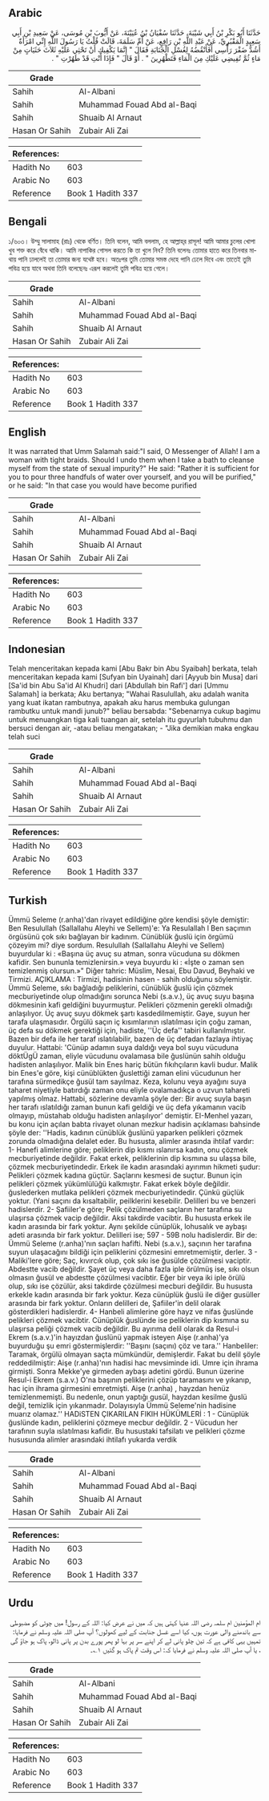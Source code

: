 ## Arabic


<div dir="rtl" lang="ar" style={{fontSize:'larger',backgroundColor:'#f8f9fa',padding:20}}>
حَدَّثَنَا أَبُو بَكْرِ بْنُ أَبِي شَيْبَةَ، حَدَّثَنَا سُفْيَانُ بْنُ عُيَيْنَةَ، عَنْ أَيُّوبَ بْنِ مُوسَى، عَنْ سَعِيدِ بْنِ أَبِي سَعِيدٍ الْمَقْبُرِيِّ، عَنْ عَبْدِ اللَّهِ بْنِ رَافِعٍ، عَنْ أُمِّ سَلَمَةَ، قَالَتْ قُلْتُ يَا رَسُولَ اللَّهِ إِنِّي امْرَأَةٌ أَشُدُّ ضَفْرَ رَأْسِي أَفَأَنْقُضُهُ لِغُسْلِ الْجَنَابَةِ فَقَالَ ‏"‏ إِنَّمَا يَكْفِيكِ أَنْ تَحْثِي عَلَيْهِ ثَلاَثَ حَثَيَاتٍ مِنْ مَاءٍ ثُمَّ تُفِيضِي عَلَيْكِ مِنَ الْمَاءِ فَتَطْهُرِينَ ‏"‏ ‏.‏ أَوْ قَالَ ‏"‏ فَإِذَا أَنْتِ قَدْ طَهُرْتِ ‏"‏ ‏.‏
</div>
<div style={{backgroundColor:'#f8f9fa',padding:20, marginBottom: 10}}><table> <thead> <tr> <th>Grade</th> <th></th> </tr> </thead> <tbody> <tr><td>Sahih</td><td>Al-Albani</td></tr><tr><td>Sahih</td><td>Muhammad Fouad Abd al-Baqi</td></tr><tr><td>Sahih</td><td>Shuaib Al Arnaut</td></tr><tr><td>Hasan Or Sahih</td><td>Zubair Ali Zai</td></tr></tbody></table><table> <thead> <tr> <th>References:</th> <th></th> </tr> </thead> <tbody><tr><td>Hadith No</td><td>603</td></tr><tr><td>Arabic No</td><td>603</td></tr><tr><td>Reference</td><td>Book 1 Hadith 337</td></tr></tbody></table></div>

## Bengali


<div dir="ltr" lang="bn" style={{fontSize:'larger',backgroundColor:'#f8f9fa',padding:20}}>
১/৬০৩। উম্মু সালামাহ (রাঃ) থেকে বর্ণিত। তিনি বলেন, আমি বললাম, হে আল্লাহ্‌র রাসূল! আমি আমার চুলের খোপা খুব শক্ত করে বেঁধে থাকি। আমি নাপাকির গোসল করতে কি তা খুলে নিব? তিনি বলেনঃ তোমার হাতে করে তিনবার মাথায় পানি ঢাললেই তা তোমার জন্য যথেষ্ট হবে। অতঃপর তুমি তোমার সমস্ত দেহে পানি ঢেলে দিবে এবং তাতেই তুমি পবিত্র হয়ে যাবে অথবা তিনি বলেছেনঃ এরূপ করলেই তুমি পবিত্র হয়ে গেলে।
</div>
<div style={{backgroundColor:'#f8f9fa',padding:20, marginBottom: 10}}><table> <thead> <tr> <th>Grade</th> <th></th> </tr> </thead> <tbody> <tr><td>Sahih</td><td>Al-Albani</td></tr><tr><td>Sahih</td><td>Muhammad Fouad Abd al-Baqi</td></tr><tr><td>Sahih</td><td>Shuaib Al Arnaut</td></tr><tr><td>Hasan Or Sahih</td><td>Zubair Ali Zai</td></tr></tbody></table><table> <thead> <tr> <th>References:</th> <th></th> </tr> </thead> <tbody><tr><td>Hadith No</td><td>603</td></tr><tr><td>Arabic No</td><td>603</td></tr><tr><td>Reference</td><td>Book 1 Hadith 337</td></tr></tbody></table></div>

## English


<div dir="ltr" lang="en" style={{fontSize:'larger',backgroundColor:'#f8f9fa',padding:20}}>
It was narrated that Umm Salamah said:"I said, O Messenger of Allah! I am a woman with tight braids. Should I undo them when I take a bath to cleanse myself from the state of sexual impurity?" He said: "Rather it is sufficient for you to pour three handfuls of water over yourself, and you will be purified," or he said: "In that case you would have become purified
</div>
<div style={{backgroundColor:'#f8f9fa',padding:20, marginBottom: 10}}><table> <thead> <tr> <th>Grade</th> <th></th> </tr> </thead> <tbody> <tr><td>Sahih</td><td>Al-Albani</td></tr><tr><td>Sahih</td><td>Muhammad Fouad Abd al-Baqi</td></tr><tr><td>Sahih</td><td>Shuaib Al Arnaut</td></tr><tr><td>Hasan Or Sahih</td><td>Zubair Ali Zai</td></tr></tbody></table><table> <thead> <tr> <th>References:</th> <th></th> </tr> </thead> <tbody><tr><td>Hadith No</td><td>603</td></tr><tr><td>Arabic No</td><td>603</td></tr><tr><td>Reference</td><td>Book 1 Hadith 337</td></tr></tbody></table></div>

## Indonesian


<div dir="ltr" lang="id" style={{fontSize:'larger',backgroundColor:'#f8f9fa',padding:20}}>
Telah menceritakan kepada kami [Abu Bakr bin Abu Syaibah] berkata, telah menceritakan kepada kami [Sufyan bin Uyainah] dari [Ayyub bin Musa] dari [Sa'id bin Abu Sa'id Al Khudri] dari [Abdullah bin Rafi'] dari [Ummu Salamah] ia berkata; Aku bertanya; "Wahai Rasulullah, aku adalah wanita yang kuat ikatan rambutnya, apakah aku harus membuka gulungan rambutku untuk mandi junub?" beliau bersabda: "Sebenarnya cukup bagimu untuk menuangkan tiga kali tuangan air, setelah itu guyurlah tubuhmu dan bersuci dengan air, -atau beliau mengatakan; - "Jika demikian maka engkau telah suci
</div>
<div style={{backgroundColor:'#f8f9fa',padding:20, marginBottom: 10}}><table> <thead> <tr> <th>Grade</th> <th></th> </tr> </thead> <tbody> <tr><td>Sahih</td><td>Al-Albani</td></tr><tr><td>Sahih</td><td>Muhammad Fouad Abd al-Baqi</td></tr><tr><td>Sahih</td><td>Shuaib Al Arnaut</td></tr><tr><td>Hasan Or Sahih</td><td>Zubair Ali Zai</td></tr></tbody></table><table> <thead> <tr> <th>References:</th> <th></th> </tr> </thead> <tbody><tr><td>Hadith No</td><td>603</td></tr><tr><td>Arabic No</td><td>603</td></tr><tr><td>Reference</td><td>Book 1 Hadith 337</td></tr></tbody></table></div>

## Turkish


<div dir="ltr" lang="tr" style={{fontSize:'larger',backgroundColor:'#f8f9fa',padding:20}}>
Ümmü Seleme (r.anha)'dan rivayet edildiğine göre kendisi şöyle demiştir: Ben Resulullah (Sallallahu Aleyhi ve Sellem)'e: Ya Resulallah l Ben saçımın örgüsünü çok sıkı bağlayan bir kadınım. Cünüblük ğuslü için örgümü çözeyim mi? diye sordum. Resulullah (Sallallahu Aleyhi ve Sellem) buyurdular ki : «Başına üç avuç su atman, sonra vücuduna su dökmen kafidir. Sen bununla temizlenirsin.» veya buyurdu ki : «İşte o zaman sen temizlenmiş olursun.»" Diğer tahric: Müslim, Nesai, Ebu Davud, Beyhaki ve Tirmizi. AÇIKLAMA : Tirmizi, hadisinin hasen - sahih olduğunu söylemiştir. Ümmü Seleme, sıkı bağladığı peliklerini, cünüblük ğuslü için çözmek mecburiyetinde olup olmadığını sorunca Nebi (s.a.v.), üç avuç suyu başına dökmesinin kafi geldiğini buyurmuştur. Pelikleri çözmenin gerekli olmadığı anlaşılıyor. Üç avuç suyu dökmek şartı kasdedilmemiştir. Gaye, suyun her tarafa ulaşmasıdır. Örgülü saçın iç kısımlarının ıslatılması için çoğu zaman, üç defa su dökmek gerektiği için, hadiste, ''Üç defa'' tabiri kullanılmıştır. Bazen bir defa ile her taraf ıslatılabilir, bazen de üç defadan fazlaya ihtiyaç duyulur. Hattabi: 'Cünüp adamın suya daldığı veya bol suyu vücuduna döktÜgÜ zaman, eliyle vücudunu ovalamasa bile ğuslünün sahih olduğu hadisten anlaşılıyor. Malik bin Enes hariç bütün fıkıhçıların kavli budur. Malik bin Enes'e göre, kişi cünüblükten ğuslettiği zaman elini vücudunun her tarafına sürmedikçe ğusül tam sayılmaz. Keza, kolunu veya ayağını suya taharet niyetiyle batırdığı zaman onu eliyle ovalamadıkça o uzvun tahareti yapılmış olmaz. Hattabi, sözlerine devamla şöyle der: Bir avuç suyla başın her tarafı ıslatıldığı zaman bunun kafi geldiği ve üç defa yıkamanın vacib olmayıp, müstahab olduğu hadisten anlaşılıyor' demiştir. EI-Menhel yazarı, bu konu için açılan babta rivayet olunan mezkur hadisin açıklaması bahsinde şöyle der: ''Hadis, kadının cünüblük ğuslünü yaparken pelikleri çözmek zorunda olmadığına delalet eder. Bu hususta, alimler arasında ihtilaf vardır: 1- Hanefi alimlerine göre; peliklerin dip kısmı ıslanırsa kadın, onu çözmek mecburiyetinde değildir. Fakat erkek, peliklerinin dip kısmına su ulaşsa bile, çözmek mecburiyetindedir. Erkek ile kadın arasındaki ayırımın hikmeti şudur: Pelikleri çözmek kadına güçtür. Saçlarını kesmesi de suçtur. Bunun için pelikleri çözmek yükümlülüğü kalkmıştır. Fakat erkek böyle değildir. ğuslederken mutlaka pelikleri çözmek mecburiyetindedir. Çünkü güçlük yoktur. (Yani saçını da kısaltabilir, peilklerini kesebilir. Delilleri bu ve benzeri hadislerdir. 2- Şafiiler'e göre; Pelik çözülmeden saçların her tarafına su ulaşırsa çözmek vacip değildir. Aksi takdirde vacibtir. Bu hususta erkek ile kadın arasında bir fark yoktur. Aynı şekilde cünüplük, lohusalık ve aybaşı adeti arasında bir fark yoktur. Delilleri ise; 597 - 59B nolu hadislerdir. Bir de: Ümmü Seleme (r.anha)'nın saçları hafifti. Nebi (s.a.v.), saçının her tarafına suyun ulaşacağını bildiği için peliklerini çözmesini emretmemiştir, derler. 3 - Maliki'lere göre; Saç, kıvırcık olup, çok sıkı ise ğusülde çözülmesi vaciptir. Abdestte vacib değildir. Şayet üç veya daha fazla iple örülmüş ise, sıkı olsun olmasın ğusül ve abdestte çözülmesi vacibtir. Eğer bir veya iki iple örülü olup, sıkı ise çözülür, aksi takdirde çözülmesi mecburi değildir. Bu hususta erkekle kadın arasında bir fark yoktur. Keza cünüplük ğuslü ile diğer gusüller arasında bir fark yoktur. Onların delilleri de, Şafiiler'in delil olarak gösterdikleri hadislerdir. 4- Hanbeli alimlerine göre hayz ve nifas ğuslünde pelikleri çözmek vacibtir. Cünüplük ğuslünde ise peliklerin dip kısmına su ulaşırsa peliği çözmek vacib değildir. Bu ayırıma delil olarak da Resul-i Ekrem (s.a.v.)'in hayızdan ğuslünü yapmak isteyen Aişe (r.anha)'ya buyurduğu şu emri göstermişlerdir: ''Başını (saçını) çöz ve tara.'' Hanbeliler: Taramak, örgülü olmayan saçta mümkündür, demişlerdir. Fakat bu delil şöyle reddedilmiştir: Aişe (r.anha)'nın hadisi hac mevsiminde idi. Umre için ihrama girmişti. Sonra Mekke'ye girmeden aybaşı adetini gördü. Bunun üzerine Resul-i Ekrem (s.a.v.) O'na başının peliklerini çözüp taramasını ve yıkanıp, hac için ihrama girmesini emretmişti. Aişe (r.anha) , hayzdan henüz temizlenmemişti. Bu nedenle, onun yaptığı gusül, hayzdan kesilme ğuslü değil, temizlik için yıkanmadır. Dolayısıyla Ümmü Seleme'nin hadisine muarız olamaz.'' HADiSTEN ÇIKARILAN FIKIH HÜKÜMLERİ : 1 - Cünüplük ğuslünde kadın, peliklerini çözmeye mecbur değildir. 2 - Vücudun her tarafının suyla ıslatılması kafidir. Bu husustaki tafsilatı ve pelikleri çözme hususunda alimler arasındaki ihtilafı yukarda verdik
</div>
<div style={{backgroundColor:'#f8f9fa',padding:20, marginBottom: 10}}><table> <thead> <tr> <th>Grade</th> <th></th> </tr> </thead> <tbody> <tr><td>Sahih</td><td>Al-Albani</td></tr><tr><td>Sahih</td><td>Muhammad Fouad Abd al-Baqi</td></tr><tr><td>Sahih</td><td>Shuaib Al Arnaut</td></tr><tr><td>Hasan Or Sahih</td><td>Zubair Ali Zai</td></tr></tbody></table><table> <thead> <tr> <th>References:</th> <th></th> </tr> </thead> <tbody><tr><td>Hadith No</td><td>603</td></tr><tr><td>Arabic No</td><td>603</td></tr><tr><td>Reference</td><td>Book 1 Hadith 337</td></tr></tbody></table></div>

## Urdu


<div dir="rtl" lang="ur" style={{fontSize:'larger',backgroundColor:'#f8f9fa',padding:20}}>
ام المؤمنین ام سلمہ رضی اللہ عنہا کہتی ہیں کہ میں نے عرض کیا: اللہ کے رسول! میں چوٹی کو مضبوطی سے باندھنے والی عورت ہوں، کیا اسے غسل جنابت کے لیے کھولوں؟ آپ صلی اللہ علیہ وسلم نے فرمایا: تمہیں یہی کافی ہے کہ تین چلو پانی لے کر اپنے سر پر بہا لو پھر پورے بدن پر پانی ڈالو، پاک ہو جاؤ گی ، یا آپ صلی اللہ علیہ وسلم نے فرمایا کہ: اس وقت تم پاک ہو گئیں ۱؎۔
</div>
<div style={{backgroundColor:'#f8f9fa',padding:20, marginBottom: 10}}><table> <thead> <tr> <th>Grade</th> <th></th> </tr> </thead> <tbody> <tr><td>Sahih</td><td>Al-Albani</td></tr><tr><td>Sahih</td><td>Muhammad Fouad Abd al-Baqi</td></tr><tr><td>Sahih</td><td>Shuaib Al Arnaut</td></tr><tr><td>Hasan Or Sahih</td><td>Zubair Ali Zai</td></tr></tbody></table><table> <thead> <tr> <th>References:</th> <th></th> </tr> </thead> <tbody><tr><td>Hadith No</td><td>603</td></tr><tr><td>Arabic No</td><td>603</td></tr><tr><td>Reference</td><td>Book 1 Hadith 337</td></tr></tbody></table></div>